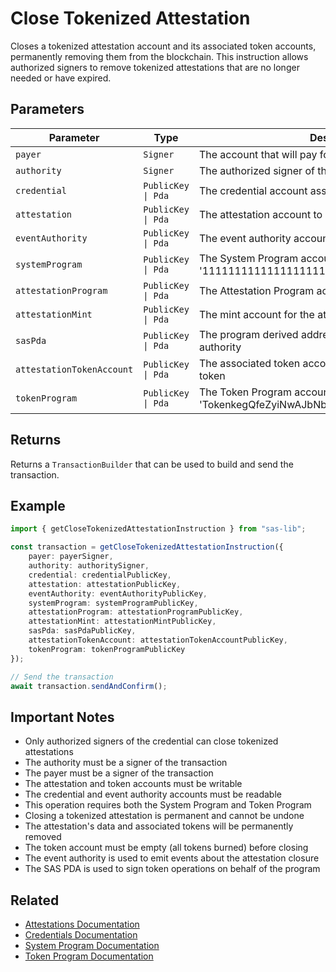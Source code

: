 # Close Tokenized Attestation

Closes a tokenized attestation account and its associated token accounts, permanently removing them from the blockchain. This instruction allows authorized signers to remove tokenized attestations that are no longer needed or have expired.

## Parameters

| Parameter | Type | Description |
|-----------|------|-------------|
| `payer` | `Signer` | The account that will pay for the transaction |
| `authority` | `Signer` | The authorized signer of the credential |
| `credential` | `PublicKey \| Pda` | The credential account associated with the attestation |
| `attestation` | `PublicKey \| Pda` | The attestation account to close |
| `eventAuthority` | `PublicKey \| Pda` | The event authority account for emitting events |
| `systemProgram` | `PublicKey \| Pda` | The System Program account (defaults to '11111111111111111111111111111111') |
| `attestationProgram` | `PublicKey \| Pda` | The Attestation Program account |
| `attestationMint` | `PublicKey \| Pda` | The mint account for the attestation token |
| `sasPda` | `PublicKey \| Pda` | The program derived address used as program signer authority |
| `attestationTokenAccount` | `PublicKey \| Pda` | The associated token account holding the attestation token |
| `tokenProgram` | `PublicKey \| Pda` | The Token Program account (defaults to 'TokenkegQfeZyiNwAJbNbGKPFXCWuBvf9Ss623VQ5DA') |

## Returns

Returns a `TransactionBuilder` that can be used to build and send the transaction.

## Example

```typescript
import { getCloseTokenizedAttestationInstruction } from "sas-lib";

const transaction = getCloseTokenizedAttestationInstruction({
    payer: payerSigner,
    authority: authoritySigner,
    credential: credentialPublicKey,
    attestation: attestationPublicKey,
    eventAuthority: eventAuthorityPublicKey,
    systemProgram: systemProgramPublicKey,
    attestationProgram: attestationProgramPublicKey,
    attestationMint: attestationMintPublicKey,
    sasPda: sasPdaPublicKey,
    attestationTokenAccount: attestationTokenAccountPublicKey,
    tokenProgram: tokenProgramPublicKey
});

// Send the transaction
await transaction.sendAndConfirm();
```

## Important Notes

- Only authorized signers of the credential can close tokenized attestations
- The authority must be a signer of the transaction
- The payer must be a signer of the transaction
- The attestation and token accounts must be writable
- The credential and event authority accounts must be readable
- This operation requires both the System Program and Token Program
- Closing a tokenized attestation is permanent and cannot be undone
- The attestation's data and associated tokens will be permanently removed
- The token account must be empty (all tokens burned) before closing
- The event authority is used to emit events about the attestation closure
- The SAS PDA is used to sign token operations on behalf of the program

## Related

- [Attestations Documentation](../attestations)
- [Credentials Documentation](../credentials)
- [System Program Documentation](https://docs.solana.com/developing/runtime-facilities/programs#system-program)
- [Token Program Documentation](https://spl.solana.com/token) 